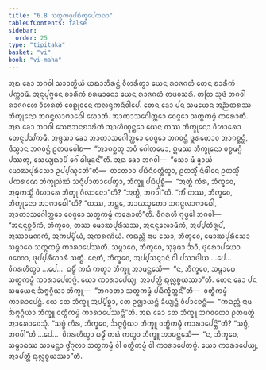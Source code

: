 ```yaml
---
title: "6.8 ᩈᨲ᩠ᨳᨠᨾ᩠ᨾᨸᨭᩥᨠ᩠ᨡᩮᨸᨠᨳᩣ"
tableOfContents: false
sidebar:
  order: 25
type: "tipitaka"
basket: "vi"
book: "vi-maha"
---
```



<DynamicBreadcrumb />

<Division number="279" book="vi-maha">

<Paragraph number="1264" book="vi-maha">
ᩋᨳ ᨡᩮᩣ ᨽᨣᩅᩤ ᩈᩣᩅᨲ᩠ᨳᩥᨿᩴ ᨿᨳᩣᨽᩥᩁᨶ᩠ᨲᩴ ᩅᩥᩉᩁᩥᨲ᩠ᩅᩣ ᨿᩮᨶ ᩁᩣᨩᨣᩉᩴ ᨲᩮᨶ ᨧᩣᩁᩥᨠᩴ ᨸᨠ᩠ᨠᩣᨾᩥ. ᩋᨶᩩᨸᩩᨻ᩠ᨻᩮᨶ ᨧᩣᩁᩥᨠᩴ ᨧᩁᨾᩣᨶᩮᩣ ᨿᩮᨶ ᩁᩣᨩᨣᩉᩴ ᨲᨴᩅᩈᩁᩥ. ᨲᨲᩕ ᩈᩩᨴᩴ ᨽᨣᩅᩤ ᩁᩣᨩᨣᩉᩮ ᩅᩥᩉᩁᨲᩥ ᩅᩮᩊᩩᩅᨶᩮ ᨠᩃᨶ᩠ᨴᨠᨶᩥᩅᩤᨸᩮ. ᨲᩮᨶ ᨡᩮᩣ ᨸᨶ ᩈᨾᨿᩮᨶ ᩋᨬ᩠ᨬᨲᩁᩔ ᨽᩥᨠ᩠ᨡᩩᨶᩮᩣ ᨽᨣᨶ᩠ᨴᩃᩣᨻᩣᨵᩮᩤ ᩉᩮᩣᨲᩥ. ᩋᩣᨠᩣᩈᨣᩮᩤᨲ᩠ᨲᩮᩣ ᩅᩮᨩ᩠ᨩᩮᩣ ᩈᨲ᩠ᨳᨠᨾ᩠ᨾᩴ ᨠᩁᩮᩣᨲᩥ. ᩋᨳ ᨡᩮᩣ ᨽᨣᩅᩤ ᩈᩮᨶᩣᩈᨶᨧᩣᩁᩥᨠᩴ ᩋᩣᩉᩥᨱ᩠ᨯᨶ᩠ᨲᩮᩣ ᨿᩮᨶ ᨲᩔ ᨽᩥᨠ᩠ᨡᩩᨶᩮᩣ ᩅᩥᩉᩣᩁᩮᩣ ᨲᩮᨶᩩᨸᩈᩘᨠᨾᩥ. ᩋᨴ᩠ᨴᩈᩣ ᨡᩮᩣ ᩋᩣᨠᩣᩈᨣᩮᩤᨲ᩠ᨲᩮᩣ ᩅᩮᨩ᩠ᨩᩮᩣ ᨽᨣᩅᨶ᩠ᨲᩴ ᨴᩪᩁᨲᩮᩣᩅ ᩋᩣᨣᨧ᩠ᨨᨶ᩠ᨲᩴ, ᨴᩥᩈ᩠ᩅᩣᨶ ᨽᨣᩅᨶ᩠ᨲᩴ ᩑᨲᨴᩅᩮᩤᨧ—  “ᩋᩣᨣᨧ᩠ᨨᨲᩩ ᨽᩅᩴ ᨣᩮᩤᨲᨾᩮᩣ, ᩍᨾᩔ ᨽᩥᨠ᩠ᨡᩩᨶᩮᩣ ᩅᨧ᩠ᨧᨾᨣ᩠ᨣᩴ ᨸᩔᨲᩩ, ᩈᩮᨿ᩠ᨿᨳᩣᨸᩥ ᨣᩮᩤᨵᩤᨾᩩᨡᨶ᩺”ᨲᩥ. ᩋᨳ ᨡᩮᩣ ᨽᨣᩅᩤ—  “ᩈᩮᩣ ᨾᩴ ᨡ᩠ᩅᩣᨿᩴ ᨾᩮᩣᨥᨸᩩᩁᩥᩈᩮᩣ ᩏᨸ᩠ᨸᨱ᩠ᨯᩮᨲᩦ”ᨲᩥ—  ᨲᨲᩮᩣᩅ ᨸᨭᩥᨶᩥᩅᨲ᩠ᨲᩥᨲ᩠ᩅᩣ, ᩑᨲᩈ᩠ᨾᩥᩴ ᨶᩥᨴᩤᨶᩮ ᩑᨲᩈ᩠ᨾᩥᩴ ᨸᨠᩁᨱᩮ ᨽᩥᨠ᩠ᨡᩩᩈᩴᨥᩴ ᩈᨶ᩠ᨶᩥᨸᩣᨲᩣᨸᩮᨲ᩠ᩅᩣ, ᨽᩥᨠ᩠ᨡᩪ ᨸᨭᩥᨸᩩᨧ᩠ᨨᩥ—  “ᩋᨲ᩠ᨳᩥ ᨠᩥᩁ, ᨽᩥᨠ᩠ᨡᩅᩮ, ᩋᨾᩩᨠᩈ᩠ᨾᩥᩴ ᩅᩥᩉᩣᩁᩮ ᨽᩥᨠ᩠ᨡᩩ ᨣᩥᩃᩣᨶᩮᩣ”ᨲᩥ? “ᩋᨲ᩠ᨳᩥ, ᨽᨣᩅᩤ”ᨲᩥ. “ᨠᩥᩴ ᨲᩔ, ᨽᩥᨠ᩠ᨡᩅᩮ, ᨽᩥᨠ᩠ᨡᩩᨶᩮᩣ ᩋᩣᨻᩣᨵᩮᩤ”ᨲᩥ? “ᨲᩔ, ᨽᨶ᩠ᨲᩮ, ᩋᩣᨿᩈ᩠ᨾᨲᩮᩣ ᨽᨣᨶ᩠ᨴᩃᩣᨻᩣᨵᩮᩤ, ᩋᩣᨠᩣᩈᨣᩮᩤᨲ᩠ᨲᩮᩣ ᩅᩮᨩ᩠ᨩᩮᩣ ᩈᨲ᩠ᨳᨠᨾ᩠ᨾᩴ ᨠᩁᩮᩣᨲᩦ”ᨲᩥ. ᩅᩥᨣᩁᩉᩥ ᨻᩩᨴ᩠ᨵᩮᩤ ᨽᨣᩅᩤ—  “ᩋᨶᨶᩩᨧ᩠ᨨᩅᩥᨠᩴ, ᨽᩥᨠ᩠ᨡᩅᩮ, ᨲᩔ ᨾᩮᩣᨥᨸᩩᩁᩥᩈᩔ, ᩋᨶᨶᩩᩃᩮᩣᨾᩥᨠᩴ, ᩋᨸ᩠ᨸᨲᩥᩁᩪᨸᩴ, ᩋᩔᩣᨾᨱᨠᩴ, ᩋᨠᨸ᩠ᨸᩥᨿᩴ, ᩋᨠᩁᨱᩦᨿᩴ. ᨠᨳᨬ᩠ᩉᩥ ᨶᩣᨾ ᩈᩮᩣ, ᨽᩥᨠ᩠ᨡᩅᩮ, ᨾᩮᩣᨥᨸᩩᩁᩥᩈᩮᩣ ᩈᨾ᩠ᨻᩣᨵᩮ ᩈᨲ᩠ᨳᨠᨾ᩠ᨾᩴ ᨠᩣᩁᩣᨸᩮᩔᨲᩥ. ᩈᨾ᩠ᨻᩣᨵᩮ, ᨽᩥᨠ᩠ᨡᩅᩮ, ᩈᩩᨡᩩᨾᩣ ᨨᩅᩥ, ᨴᩩᩁᩮᩣᨸᨿᩮᩣ ᩅᨱᩮᩣ, ᨴᩩᨸ᩠ᨸᩁᩥᩉᩣᩁᩴ ᩈᨲ᩠ᨳᩴ. ᨶᩮᨲᩴ, ᨽᩥᨠ᩠ᨡᩅᩮ, ᩋᨸ᩠ᨸᩈᨶ᩠ᨶᩣᨶᩴ ᩅᩤ ᨸᩈᩣᨴᩤᨿ …ᨸᩮ…  ᩅᩥᨣᩁᩉᩥᨲ᩠ᩅᩣ …ᨸᩮ…  ᨵᨾ᩠ᨾᩥᩴ ᨠᨳᩴ ᨠᨲ᩠ᩅᩣ ᨽᩥᨠ᩠ᨡᩪ ᩋᩣᨾᨶ᩠ᨲᩮᩈᩥ—  “ᨶ, ᨽᩥᨠ᩠ᨡᩅᩮ, ᩈᨾ᩠ᨻᩣᨵᩮ ᩈᨲ᩠ᨳᨠᨾ᩠ᨾᩴ ᨠᩣᩁᩣᨸᩮᨲᨻ᩠ᨻᩴ. ᨿᩮᩣ ᨠᩣᩁᩣᨸᩮᨿ᩠ᨿ, ᩋᩣᨸᨲ᩠ᨲᩥ ᨳᩩᩃᩖᨧ᩠ᨧᨿᩔᩣ”ᨲᩥ.
</Paragraph>

<Paragraph number="1265" book="vi-maha">
ᨲᩮᨶ ᨡᩮᩣ ᨸᨶ ᩈᨾᨿᩮᨶ ᨨᨻ᩠ᨻᨣ᩠ᨣᩥᨿᩣ ᨽᩥᨠ᩠ᨡᩪ—  “ᨽᨣᩅᨲᩣ ᩈᨲ᩠ᨳᨠᨾ᩠ᨾᩴ ᨸᨭᩥᨠ᩠ᨡᩥᨲ᩠ᨲᨶ᩺”ᨲᩥ—  ᩅᨲ᩠ᨳᩥᨠᨾ᩠ᨾᩴ ᨠᩣᩁᩣᨸᩮᨶ᩠ᨲᩥ. ᨿᩮ ᨲᩮ ᨽᩥᨠ᩠ᨡᩪ ᩋᨸ᩠ᨸᩥᨧ᩠ᨨᩣ, ᨲᩮ ᩏᨩ᩠ᨫᩣᨿᨶ᩠ᨲᩥ ᨡᩥᨿ᩠ᨿᨶ᩠ᨲᩥ ᩅᩥᨸᩣᨧᩮᨶ᩠ᨲᩥ—  “ᨠᨳᨬ᩠ᩉᩥ ᨶᩣᨾ ᨨᨻ᩠ᨻᨣ᩠ᨣᩥᨿᩣ ᨽᩥᨠ᩠ᨡᩪ ᩅᨲ᩠ᨳᩥᨠᨾ᩠ᨾᩴ ᨠᩣᩁᩣᨸᩮᩔᨶ᩠ᨲᩦ”ᨲᩥ. ᩋᨳ ᨡᩮᩣ ᨲᩮ ᨽᩥᨠ᩠ᨡᩪ ᨽᨣᩅᨲᩮᩣ ᩑᨲᨾᨲ᩠ᨳᩴ ᩋᩣᩁᩮᩣᨧᩮᩈᩩᩴ. “ᩈᨧ᩠ᨧᩴ ᨠᩥᩁ, ᨽᩥᨠ᩠ᨡᩅᩮ, ᨨᨻ᩠ᨻᨣ᩠ᨣᩥᨿᩣ ᨽᩥᨠ᩠ᨡᩪ ᩅᨲ᩠ᨳᩥᨠᨾ᩠ᨾᩴ ᨠᩣᩁᩣᨸᩮᨶ᩠ᨲᩦ”ᨲᩥ? “ᩈᨧ᩠ᨧᩴ, ᨽᨣᩅᩤ”ᨲᩥ …ᨸᩮ…  ᩅᩥᨣᩁᩉᩥᨲ᩠ᩅᩣ ᨵᨾ᩠ᨾᩥᩴ ᨠᨳᩴ ᨠᨲ᩠ᩅᩣ ᨽᩥᨠ᩠ᨡᩪ ᩋᩣᨾᨶ᩠ᨲᩮᩈᩥ—  “ᨶ, ᨽᩥᨠ᩠ᨡᩅᩮ, ᩈᨾ᩠ᨻᩣᨵᩔ ᩈᩣᨾᨶ᩠ᨲᩣ ᨴ᩠ᩅᩘᨣᩩᩃᩣ ᩈᨲ᩠ᨳᨠᨾ᩠ᨾᩴ ᩅᩤ ᩅᨲ᩠ᨳᩥᨠᨾ᩠ᨾᩴ ᩅᩤ ᨠᩣᩁᩣᨸᩮᨲᨻ᩠ᨻᩴ. ᨿᩮᩣ ᨠᩣᩁᩣᨸᩮᨿ᩠ᨿ, ᩋᩣᨸᨲ᩠ᨲᩥ ᨳᩩᩃᩖᨧ᩠ᨧᨿᩔᩣ”ᨲᩥ.
</Paragraph>
</Division>